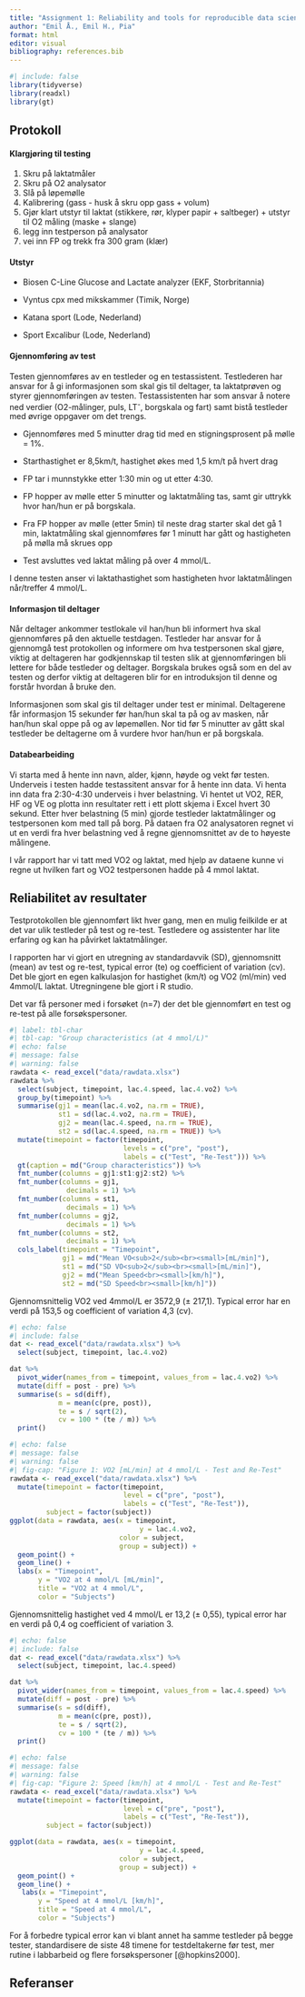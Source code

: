 ```yaml
---
title: "Assignment 1: Reliability and tools for reproducible data science"
author: "Emil Å., Emil H., Pia"
format: html
editor: visual
bibliography: references.bib
---
```


```r
#| include: false
library(tidyverse)
library(readxl)
library(gt)
```

## Protokoll

#### Klargjøring til testing

1.  Skru på laktatmåler
2.  Skru på O2 analysator
3.  Slå på løpemølle
4.  Kalibrering (gass - husk å skru opp gass + volum)
5.  Gjør klart utstyr til laktat (stikkere, rør, klyper papir + saltbeger) + utstyr til O2 måling (maske + slange)
6.  legg inn testperson på analysator
7.  vei inn FP og trekk fra 300 gram (klær)

#### Utstyr

-   Biosen C-Line Glucose and Lactate analyzer (EKF, Storbritannia)

-   Vyntus cpx med mikskammer (Timik, Norge)

-   Katana sport (Lode, Nederland)

-   Sport Excalibur (Lode, Nederland)

#### Gjennomføring av test

Testen gjennomføres av en testleder og en testassistent. Testlederen har ansvar for å gi informasjonen som skal gis til deltager, ta laktatprøven og styrer gjennomføringen av testen. Testassistenten har som ansvar å notere ned verdier (O2-målinger, puls, LT^-^, borgskala og fart) samt bistå testleder med øvrige oppgaver om det trengs. 

-   Gjennomføres med 5 minutter drag tid med en stigningsprosent på mølle = 1%.

-   Starthastighet er 8,5km/t, hastighet økes med 1,5 km/t på hvert drag

-   FP tar i munnstykke etter 1:30 min og ut etter 4:30.

-   FP hopper av mølle etter 5 minutter og laktatmåling tas, samt gir uttrykk hvor han/hun er på borgskala.

-   Fra FP hopper av mølle (etter 5min) til neste drag starter skal det gå 1 min, laktatmåling skal gjennomføres før 1 minutt har gått og hastigheten på mølla må skrues opp

-   Test avsluttes ved laktat måling på over 4 mmol/L.

I denne testen anser vi laktathastighet som hastigheten hvor laktatmålingen når/treffer 4 mmol/L.

#### Informasjon til deltager

Når deltager ankommer testlokale vil han/hun bli informert hva skal gjennomføres på den aktuelle testdagen. Testleder har ansvar for å gjennomgå test protokollen og informere om hva testpersonen skal gjøre, viktig at deltageren har godkjennskap til testen slik at gjennomføringen bli lettere for både testleder og deltager. Borgskala brukes også som en del av testen og derfor viktig at deltageren blir for en introduksjon til denne og forstår hvordan å bruke den.

Informasjonen som skal gis til deltager under test er minimal. Deltagerene får informasjon 15 sekunder før han/hun skal ta på og av masken, når han/hun skal oppe på og av løpemøllen. Nor tid før 5 minutter av gått skal testleder be deltagerne om å vurdere hvor han/hun er på borgskala.

#### Databearbeiding

Vi starta med å hente inn navn, alder, kjønn, høyde og vekt før testen. Underveis i testen hadde testassitent ansvar for å hente inn data. Vi henta inn data fra 2:30-4:30 underveis i hver belastning. Vi hentet ut VO2, RER, HF og VE og plotta inn resultater rett i ett plott skjema i Excel hvert 30 sekund. Etter hver belastning (5 min) gjorde testleder laktatmålinger og testpersonen kom med tall på borg. På dataen fra O2 analysatoren regnet vi ut en verdi fra hver belastning ved å regne gjennomsnittet av de to høyeste målingene.

I vår rapport har vi tatt med VO2 og laktat, med hjelp av dataene kunne vi regne ut hvilken fart og VO2 testpersonen hadde på 4 mmol laktat.

## Reliabilitet av resultater

Testprotokollen ble gjennomført likt hver gang, men en mulig feilkilde er at det var ulik testleder på test og re-test. Testledere og assistenter har lite erfaring og kan ha påvirket laktatmålinger.

I rapporten har vi gjort en utregning av standardavvik (SD), gjennomsnitt (mean) av test og re-test, typical error (te) og coefficient of variation (cv). Det ble gjort en egen kalkulasjon for hastighet (km/t) og VO2 (ml/min) ved 4mmol/L laktat. Utregningene ble gjort i R studio.

Det var få personer med i forsøket (n=7) der det ble gjennomført en test og re-test på alle forsøkspersoner.

```r
#| label: tbl-char
#| tbl-cap: "Group characteristics (at 4 mmol/L)"
#| echo: false
#| message: false
#| warning: false
rawdata <- read_excel("data/rawdata.xlsx")
rawdata %>%
  select(subject, timepoint, lac.4.speed, lac.4.vo2) %>%
  group_by(timepoint) %>%
  summarise(gj1 = mean(lac.4.vo2, na.rm = TRUE),
            st1 = sd(lac.4.vo2, na.rm = TRUE),
            gj2 = mean(lac.4.speed, na.rm = TRUE),
            st2 = sd(lac.4.speed, na.rm = TRUE)) %>%
  mutate(timepoint = factor(timepoint,
                            levels = c("pre", "post"),
                            labels = c("Test", "Re-Test"))) %>%
  gt(caption = md("Group characteristics")) %>%
  fmt_number(columns = gj1:st1:gj2:st2) %>%
  fmt_number(columns = gj1,
              decimals = 1) %>%
  fmt_number(columns = st1,
              decimals = 1) %>%
  fmt_number(columns = gj2,
              decimals = 1) %>%
  fmt_number(columns = st2,
              decimals = 1) %>%
  cols_label(timepoint = "Timepoint",
             gj1 = md("Mean VO<sub>2</sub><br><small>[mL/min]"),
             st1 = md("SD VO<sub>2</sub><br><small>[mL/min]"),
             gj2 = md("Mean Speed<br><small>[km/h]"),
             st2 = md("SD Speed<br><small>[km/h]"))
```

Gjennomsnittelig VO2 ved 4mmol/L er 3572,9 (± 217,1). Typical error har en verdi på 153,5 og coefficient of variation 4,3 (cv).

```r
#| echo: false
#| include: false
dat <- read_excel("data/rawdata.xlsx") %>%
  select(subject, timepoint, lac.4.vo2)

dat %>%
  pivot_wider(names_from = timepoint, values_from = lac.4.vo2) %>%
  mutate(diff = post - pre) %>%
  summarise(s = sd(diff),
            m = mean(c(pre, post)),
            te = s / sqrt(2),
            cv = 100 * (te / m)) %>%
  print()
```

```r
#| echo: false
#| message: false
#| warning: false
#| fig-cap: "Figure 1: VO2 [mL/min] at 4 mmol/L - Test and Re-Test"
rawdata <- read_excel("data/rawdata.xlsx") %>%
  mutate(timepoint = factor(timepoint,
                            level = c("pre", "post"),
                            labels = c("Test", "Re-Test")),
         subject = factor(subject))
ggplot(data = rawdata, aes(x = timepoint, 
                                y = lac.4.vo2,
                           color = subject,
                           group = subject)) +
  geom_point() +
  geom_line() +
  labs(x = "Timepoint", 
       y = "VO2 at 4 mmol/L [mL/min]", 
       title = "VO2 at 4 mmol/L",
       color = "Subjects")
```

Gjennomsnittelig hastighet ved 4 mmol/L er 13,2 (± 0,55), typical error har en verdi på 0,4 og coefficient of variation 3.

```r
#| echo: false
#| include: false
dat <- read_excel("data/rawdata.xlsx") %>%
  select(subject, timepoint, lac.4.speed)

dat %>%
  pivot_wider(names_from = timepoint, values_from = lac.4.speed) %>%
  mutate(diff = post - pre) %>%
  summarise(s = sd(diff),
            m = mean(c(pre, post)),
            te = s / sqrt(2),
            cv = 100 * (te / m)) %>%
  print()
```

```r
#| echo: false
#| message: false
#| warning: false
#| fig-cap: "Figure 2: Speed [km/h] at 4 mmol/L - Test and Re-Test"
rawdata <- read_excel("data/rawdata.xlsx") %>%
  mutate(timepoint = factor(timepoint,
                            level = c("pre", "post"),
                            labels = c("Test", "Re-Test")),
         subject = factor(subject))

ggplot(data = rawdata, aes(x = timepoint, 
                                y = lac.4.speed,
                           color = subject,
                           group = subject)) +
  geom_point() +
  geom_line() +
   labs(x = "Timepoint", 
       y = "Speed at 4 mmol/L [km/h]", 
       title = "Speed at 4 mmol/L",
       color = "Subjects")

```

For å forbedre typical error kan vi blant annet ha samme testleder på begge tester, standardisere de siste 48 timene for testdeltakerne før test, mer rutine i labbarbeid og flere forsøkspersoner [@hopkins2000].

## Referanser
